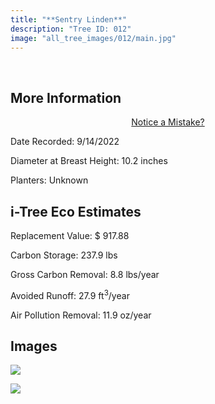 ```yaml
---
title: "**Sentry Linden**"
description: "Tree ID: 012"
image: "all_tree_images/012/main.jpg"
---
```


<br>

## **More Information**
::: column-margin
<center><a class="button" href="https://forms.gle/W6f5nwYxrM33hF4f7">Notice a Mistake?</a></center>
:::


Date Recorded:  9/14/2022

Diameter at Breast Height:  10.2  inches

Planters:  Unknown

## **i-Tree Eco Estimates**


 Replacement Value: $ 917.88

 Carbon Storage:  237.9  lbs

 Gross Carbon Removal:  8.8  lbs/year

 Avoided Runoff:  27.9  ft<sup>3</sup>/year

 Air Pollution Removal:  11.9  oz/year

## **Images**


 ![](all_tree_images/012/IMG_6340.jpg)

 ![](all_tree_images/012/main.jpg)

